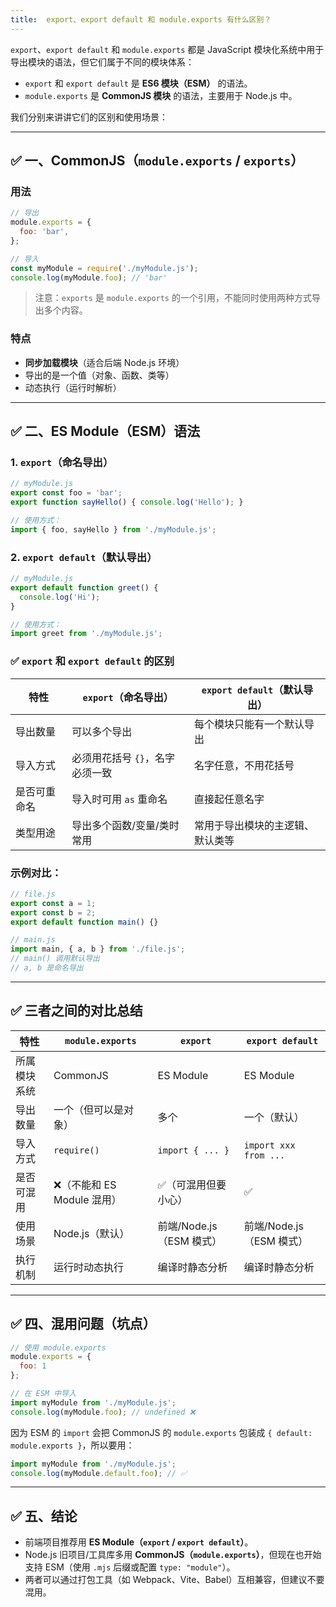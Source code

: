 ```yaml
---
title: 	export、export default 和 module.exports 有什么区别？
---
```


`export`、`export default` 和 `module.exports` 都是 JavaScript 模块化系统中用于导出模块的语法，但它们属于不同的模块体系：

* `export` 和 `export default` 是 **ES6 模块（ESM）** 的语法。
* `module.exports` 是 **CommonJS 模块** 的语法，主要用于 Node.js 中。

我们分别来讲讲它们的区别和使用场景：

---

## ✅ 一、CommonJS（`module.exports` / `exports`）

### 用法

```js
// 导出
module.exports = {
  foo: 'bar',
};

// 导入
const myModule = require('./myModule.js');
console.log(myModule.foo); // 'bar'
```

> 注意：`exports` 是 `module.exports` 的一个引用，不能同时使用两种方式导出多个内容。

### 特点

* **同步加载模块**（适合后端 Node.js 环境）
* 导出的是一个值（对象、函数、类等）
* 动态执行（运行时解析）

---

## ✅ 二、ES Module（ESM）语法

### 1. `export`（命名导出）

```js
// myModule.js
export const foo = 'bar';
export function sayHello() { console.log('Hello'); }

// 使用方式：
import { foo, sayHello } from './myModule.js';
```

### 2. `export default`（默认导出）

```js
// myModule.js
export default function greet() {
  console.log('Hi');
}

// 使用方式：
import greet from './myModule.js';
```

### ✅ `export` 和 `export default` 的区别

| 特性     | `export`（命名导出）     | `export default`（默认导出） |
| ------ | ------------------ | ---------------------- |
| 导出数量   | 可以多个导出             | 每个模块只能有一个默认导出          |
| 导入方式   | 必须用花括号 `{}`，名字必须一致 | 名字任意，不用花括号             |
| 是否可重命名 | 导入时可用 `as` 重命名     | 直接起任意名字                |
| 类型用途   | 导出多个函数/变量/类时常用     | 常用于导出模块的主逻辑、默认类等       |

### 示例对比：

```js
// file.js
export const a = 1;
export const b = 2;
export default function main() {}
```

```js
// main.js
import main, { a, b } from './file.js';
// main() 调用默认导出
// a, b 是命名导出
```

---

## ✅ 三者之间的对比总结

| 特性     | `module.exports`    | `export`           | `export default`      |
| ------ | ------------------- | ------------------ | --------------------- |
| 所属模块系统 | CommonJS            | ES Module          | ES Module             |
| 导出数量   | 一个（但可以是对象）          | 多个                 | 一个（默认）                |
| 导入方式   | `require()`         | `import { ... }`   | `import xxx from ...` |
| 是否可混用  | ❌（不能和 ES Module 混用） | ✅（可混用但要小心）         | ✅                     |
| 使用场景   | Node.js（默认）         | 前端/Node.js（ESM 模式） | 前端/Node.js（ESM 模式）    |
| 执行机制   | 运行时动态执行             | 编译时静态分析            | 编译时静态分析               |

---

## ✅ 四、混用问题（坑点）

```js
// 使用 module.exports
module.exports = {
  foo: 1
};

// 在 ESM 中导入
import myModule from './myModule.js';
console.log(myModule.foo); // undefined ❌
```

因为 ESM 的 `import` 会把 CommonJS 的 `module.exports` 包装成 `{ default: module.exports }`，所以要用：

```js
import myModule from './myModule.js';
console.log(myModule.default.foo); // ✅
```

---

## ✅ 五、结论

* 前端项目推荐用 **ES Module（`export` / `export default`）**。
* Node.js 旧项目/工具库多用 **CommonJS（`module.exports`）**，但现在也开始支持 ESM（使用 `.mjs` 后缀或配置 `type: "module"`）。
* 两者可以通过打包工具（如 Webpack、Vite、Babel）互相兼容，但建议不要混用。

